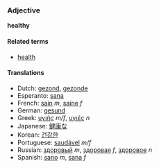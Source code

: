 ===Adjective===
'''healthy'''

====Related terms====
*[[health]]

====Translations====
*Dutch: [[gezond]], [[gezonde]]
*Esperanto: [[sana]]
*French: [[sain]] ''m'', [[saine]] ''f''
*German: [[gesund]]
*Greek: [[υγιής]] ''m/f'', [[υγιές]] ''n''
*Japanese: [[健康な]]
*Korean: [[건강한]]
*Portuguese: [[saudável]] ''m/f''
*Russian: [[здоровый]] ''m'', [[здоровая]] ''f'', [[здоровое]] ''n''
*Spanish: [[sano]] ''m'', [[sana]] ''f''